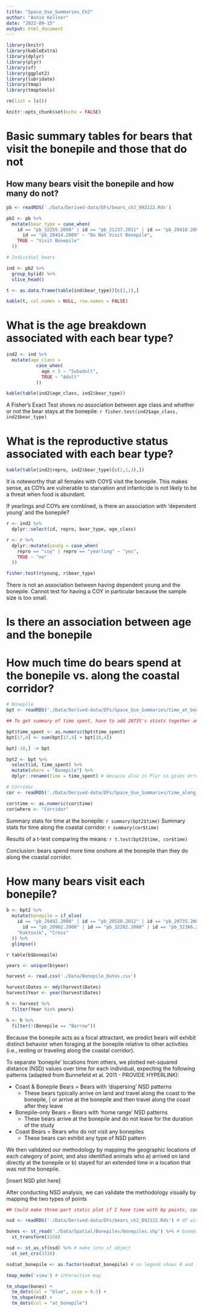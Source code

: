 ```yaml
---
title: "Space_Use_Summaries_Ch2"
author: "Annie Kellner"
date: "2022-09-15"
output: html_document
---
```


```r

library(knitr)
library(kableExtra)
library(dplyr)
library(plyr)
library(sf)
library(ggplot2)
library(lubridate)
library(tmap)
library(tmaptools)

rm(list = ls())

knitr::opts_chunk$set(echo = FALSE)

```

# Basic summary tables for bears that visit the bonepile and those that do not

## How many bears visit the bonepile and how many do not?


```r

pb <- readRDS('./Data/Derived-data/DFs/bears_ch2_092122.Rds')

pb2 <- pb %>%
  mutate(bear_type = case_when(
    id == "pb_32255.2008" | id == "pb_21237.2011" | id == "pb_20418.2005" | 
      id == "pb_20414.2009" ~ "Do Not Visit Bonepile",
    TRUE ~ "Visit Bonepile"
  ))

# Individual bears

ind <- pb2 %>%
  group_by(id) %>%
  slice_head() 

t <- as.data.frame(table(ind$bear_type))[c(2,1),]

kable(t, col.names = NULL, row.names = FALSE)

```

# What is the age breakdown associated with each bear type?

```r

ind2 <- ind %>%
  mutate(age_class = 
           case_when(
             age < 5 ~ "Subadult",
             TRUE ~ "Adult"
           ))

kable(table(ind2$age_class, ind2$bear_type))

```

A Fisher's Exact Test shows no association between age class and whether or not the bear stays at the bonepile: 
`r fisher.test(ind2$age_class, ind2$bear_type)`


# What is the reproductive status associated with each bear type?


```r

kable(table(ind2$repro, ind2$bear_type)[c(2,1,3),])

```

It is noteworthy that all females with COYS visit the bonepile. This makes sense, as COYs are vulnerable to starvation and infanticide is not likely to be a threat when food is abundant. 

If yearlings and COYs are combined, is there an association with 'dependent young' and the bonepile?

```r

r <- ind2 %>%
  dplyr::select(id, repro, bear_type, age_class) 

r <- r %>%
  dplyr::mutate(young = case_when( 
    repro == "coy" | repro == "yearling" ~ "yes",
    TRUE ~ "no"
  ))

fisher.test(r$young, r$bear_type)
```

There is not an association between having dependent young and the bonepile. Cannot test for having a COY in particular because the sample size is too small. 

# Is there an association between age and the bonepile


# How much time do bears spend at the bonepile vs. along the coastal corridor?

```r

# Bonepile
bpt <- readRDS('./Data/Derived-data/DFs/Space_Use_Summaries/time_at_bonepile.Rds')

## To get summary of time spent, have to add 20735's stints together and remove second entry

bpt$time_spent <- as.numeric(bpt$time_spent)
bpt[17,4] <- sum(bpt[17,4] + bpt[18,4])

bpt[-18,] -> bpt

bpt2 <- bpt %>%
  select(id, time_spent) %>%
  mutate(where = "Bonepile") %>%
  dplyr::rename(time = time_spent) # because also in Plyr so gives error

# Corridor
cor <- readRDS('./Data/Derived-data/DFs/Space_Use_Summaries/time_along_corr.Rds')

cor$time <- as.numeric(cor$time)
cor$where <- "Corridor"

```

Summary stats for time at the bonepile: `r summary(bpt2$time)`
Summary stats for time along the coastal corridor: `r summary(cor$time)`

Results of a t-test comparing the means: `r t.test(bpt2$time, cor$time)`

Conclusion: bears spend more time onshore at the bonepile than they do along the coastal corridor.


# How many bears visit each bonepile?

```r

b <- bpt2 %>%
  mutate(bonepile = if_else(
    id == "pb_20492.2008" | id == "pb_20520.2012" | id == "pb_20735.2009" | id == "pb_20966.2008" | 
      id == "pb_20982.2008" | id == "pb_32282.2008" | id == "pb_32366.2011" | id == "pb_32608.2008",
    "Kaktovik", "Cross"
  )) %>%
  glimpse()
```

`r table(b$bonepile)`


```r

years <- unique(b$year)

harvest <- read.csv('./Data/Bonepile_Dates.csv')

harvest$Dates <- mdy(harvest$Dates)
harvest$Year <- year(harvest$Dates)

h <- harvest %>%
  filter(Year %in% years) 

h <- h %>%
  filter(!(Bonepile == "Barrow"))


```





Because the bonepile acts as a focal attractant, we predict bears will exhibit distinct behavior when foraging at the bonepile relative to other activities (i.e., resting or traveling along the coastal corridor). 

To separate 'bonepile' locations from others, we plotted net-squared distance (NSD) values over time for each individual, expecting the following patterns (adapted from Bunnefeld et al. 2011 - PROVIDE HYPERLINK): 

  * Coast & Bonepile Bears = Bears with 'dispersing' NSD patterns
    + These bears typically arrive on land and travel along the coast to the bonepile,
    | or arrive at the bonepile and then travel along the coast after they leave
    
  * Bonepile-only Bears = Bears with 'home range' NSD patterns
    + These bears arrive at the bonepile and do not leave for the duration of the study
    
  * Coast Bears = Bears who do not visit any bonepiles
    + These bears can exhibit any type of NSD pattern

We then validated our methodology by mapping the geographic locations of each category of point, and also identified animals who a) arrived on land directly at the bonepile or b) stayed for an extended time in a location that was not the bonepile. 

[insert NSD plot here]


After conducting NSD analysis, we can validate the methodology visually by mapping the two types of points

```r

## Could make three-part static plot if I have time with bp points, corridor points, and both

nsd <- readRDS('./Data/Derived-data/DFs/bears_ch2_092122.Rds') # df with at_bonepile

bones <- st_read('./Data/Spatial/Bonepiles/bonepiles.shp') %>% # bonepile shp
  st_transform(3338)

nsd <- st_as_sf(nsd) %>% # make into sf object
  st_set_crs(3338) 

nsd$at_bonepile <- as.factor(nsd$at_bonepile) # so legend shows 0 and 1 rather than 0-1 continuous scale

tmap_mode('view') # interactive map

tm_shape(bones) + 
  tm_dots(col = "blue", size = 0.5) + 
  tm_shape(nsd) + 
  tm_dots(col = "at_bonepile")

```






